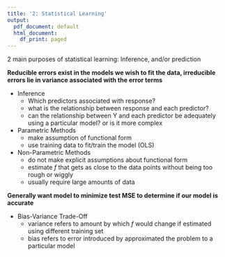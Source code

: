 ```yaml
---
title: '2: Statistical Learning'
output:
  pdf_document: default
  html_document:
    df_print: paged
---
```


2 main purposes of statistical learning: Inference, and/or prediction

**Reducible errors exist in the models we wish to fit the data, irreducible errors lie in variance associated with the error terms**

* Inference
  + Which predictors associated with response?
  + what is the relationship between response and each predictor?
  + can the relationship between Y and each predictor be adequately using a particular model? or is it more complex  
  
* Parametric Methods
  + make assumption of functional form
  + use training data to fit/train the model (OLS)
        
* Non-Parametric Methods
  + do not make explicit assumptions about functional form
  + estimate _f_ that gets as close to the data points without being too rough or wiggly
  + usually require large amounts of data
  
**Generally want model to minimize test MSE to determine if our model is accurate**

* Bias-Variance Trade-Off
  + variance refers to amount by which _f_ would change if estimated using different training set
  + bias refers to error introduced by approximated the problem to a particular model
  
  


